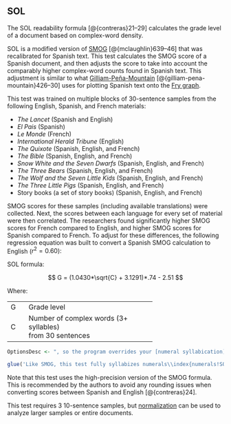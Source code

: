 ## SOL\index{SOL|(ii} {#sec-sol-spanish}

The SOL readability formula [@{contreras}21–29] calculates the grade level of a document based on complex-word density.

SOL is a modified version of [SMOG](#sec-smog-test)\index{SMOG!variations!SOL (Spanish)} [@{mclaughlin}639–46] that was recalibrated for Spanish text. This test calculates the SMOG score of a Spanish document, and then adjusts the score to take into account the comparably higher complex-word counts found in Spanish text. This adjustment is similar to what [Gilliam-Peña-Mountain](#sec-gilliam-pena-mountain-fry-graph)\index{Gilliam-Peña-Mountain!compared to SOL} [@{gilliam-pena-mountain}426–30] uses for plotting Spanish text onto the [Fry graph](#sec-fry-test)\index{Fry}.

This test was trained on multiple blocks of 30-sentence samples from the following English, Spanish, and French materials:

- *The Lancet* (Spanish and English)
- *El Pais* (Spanish)
- *Le Monde* (French)
- *International Herald Tribune* (English)
- *The Quixote* (Spanish, English, and French)
- *The Bible* (Spanish, English, and French)
- *Snow White and the Seven Dwarfs* (Spanish, English, and French)
- *The Three Bears* (Spanish, English, and French)
- *The Wolf and the Seven Little Kids* (Spanish, English, and French)
- *The Three Little Pigs* (Spanish, English, and French)
- Story books (a set of story books) (Spanish, English, and French)

SMOG scores for these samples (including available translations) were collected. Next, the scores between each language for every set of material were then correlated. The researchers found significantly higher SMOG scores for French compared to English, and higher SMOG scores for Spanish compared to French. To adjust for these differences, the following regression equation was built to convert a Spanish SMOG calculation to English ($r^2 = 0.60$):

SOL formula:

$$
G = (1.0430*\sqrt{C} + 3.1291)*.74 - 2.51
$$

Where:

+:----+:----------------------------------------+
| G   | Grade level                             |
+-----+-----------------------------------------+
| C   | Number of complex words (3+ syllables)\ |
|     | from 30 sentences                       |
+-----+-----------------------------------------+

```r
OptionsDesc <- ", so the program overrides your [numeral syllabication](#sec-document-analysis) setting for this test"

glue('Like SMOG, this test fully syllabizes numerals\\index{numerals!SOL} (i.e., sounds them out)$if_else(UserManualMode, OptionsDesc, "")^. It also excludes lists and tables, but includes headers and footers [@{contreras}23]. (SMOG does not explicitly follow this rule.)', .open='$', .close='^')
```

Note that this test uses the high-precision version of the SMOG formula. This is recommended by the authors to avoid any rounding issues when converting scores between Spanish and English [@{contreras}24].

This test requires 3 10-sentence samples, but [normalization](#sec-glossary) can be used to analyze larger samples or entire documents.\index{SOL|)}